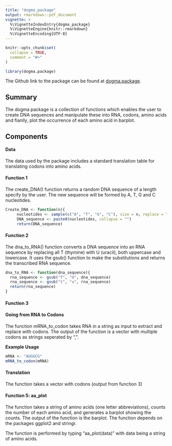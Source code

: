 ```yaml
---
title: "dogma_package"
output: rmarkdown::pdf_document
vignette: >
  %\VignetteIndexEntry{dogma_package}
  %\VignetteEngine{knitr::rmarkdown}
  %\VignetteEncoding{UTF-8}
---
```


```r
knitr::opts_chunk$set(
  collapse = TRUE,
  comment = "#>"
)
```

```r
library(dogma.package)
```


The Github link to the package can be found at [dogma.package](https://github.com/rforbiodatascience25/group_24_package).

## Summary

The dogma package is a collection of functions which enables the user to create DNA sequences and manipulate these into RNA, codons, amino acids and fianlly, plot the occurrence of each amino acid in barplot. 

## Components

#### Data

The data used by the package includes a standard translation table for translating codons into amino acids.


#### Function 1
The create_DNA() function returns a random DNA sequence of a length specify by the user. The new sequence will be formed by A, T, G and C nucleotides.
```r
Create_DNA <- function(n){
     nucleotides <- sample(c("A", "T", "G", "C"), size = n, replace = TRUE)
     DNA_sequence <- paste0(nucleotides, collapse = "")
     return(DNA_sequence)
```


#### Function 2

The dna_to_RNA() function converts a DNA sequence into an RNA sequence by replacing all T (thymine) with U (uracil), both uppercase and lowercase. It uses the gsub() function to make the substitutions and returns the transcribed RNA sequence.

```r

dna_to_RNA <- function(dna_sequence){
  rna_sequence <- gsub("T", "U", dna_sequence)
  rna_sequence <- gsub("t", "u", rna_sequence)
  return(rna_sequence)
}

```


#### Function 3

#### Going from RNA to Codons

The function mRNA_to_codon takes RNA in a string as input to extract and replace with codons. The output of the function is a vector with multiple codons as strings seperated by ",".

**Example Usage**
```r
mRNA <- "AUGUCG"
mRNA_to_codon(mRNA)
```

#### Translation

The function takes a vector with codons (output from function 3)

#### Function 5: aa_plot

The function takes a string of amino acids (one letter abbreviations), counts the number of each amino acid, and generates a barplot showing the counts. The output of the function is the barplot. The function depends on the packages ggplot2 and stringr.

The function is performed by typing "aa_plot(data)" with data being a string of amino acids.

